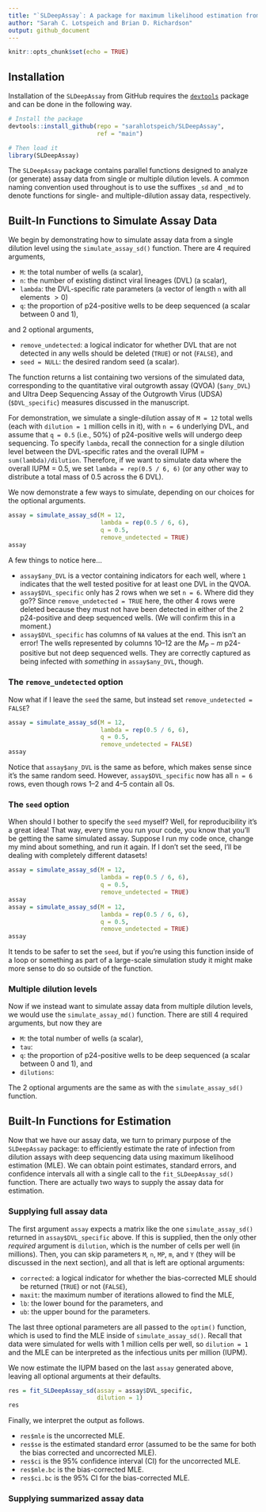 ```yaml
---
title: "`SLDeepAssay`: A package for maximum likelihood estimation from serial dilution assays with partial deep sequencing"
author: "Sarah C. Lotspeich and Brian D. Richardson"
output: github_document
---
```


```r
knitr::opts_chunk$set(echo = TRUE)
```

## Installation 

Installation of the `SLDeepAssay` from GitHub requires the [`devtools`](https://www.r-project.org/nosvn/pandoc/devtools.html) package and can be done in the following way. 

```r
# Install the package
devtools::install_github(repo = "sarahlotspeich/SLDeepAssay", 
                         ref = "main")
```
```r
# Then load it
library(SLDeepAssay)
```

The `SLDeepAssay` package contains parallel functions designed to analyze (or generate) assay data from single or multiple dilution levels. A common naming convention used throughout is to use the suffixes `_sd` and `_md` to denote functions for single- and multiple-dilution assay data, respectively. 

## Built-In Functions to Simulate Assay Data

We begin by demonstrating how to simulate assay data from a single dilution level using the `simulate_assay_sd()` function. There are 4 required arguments, 
  
  -   `M`: the total number of wells (a scalar),
  -   `n`: the number of existing distinct viral lineages (DVL) (a scalar),  
  -   `lambda`: the DVL-specific rate parameters (a vector of length `n` with all elements $>0$)
  -   `q`: the proportion of p24-positive wells to be deep sequenced (a scalar between $0$ and $1$), 
  
and 2 optional arguments, 

  -   `remove_undetected`: a logical indicator for whether DVL that are not detected in any wells should be deleted (`TRUE`) or not (`FALSE`), and
  -   `seed = NULL`: the desired random seed (a scalar).

The function returns a list containing two versions of the simulated data, corresponding to the quantitative viral outgrowth assay (QVOA) (`$any_DVL`) and Ultra Deep Sequencing Assay of the Outgrowth Virus (UDSA) (`$DVL_specific`) measures discussed in the manuscript.  
  
For demonstration, we simulate a single-dilution assay of `M = 12` total wells (each with `dilution = 1` million cells in it), with `n = 6` underlying DVL, and assume that `q = 0.5` (i.e., 50\%) of p24-positive wells will undergo deep sequencing. To specify `lambda`, recall the connection for a single dilution level between the DVL-specific rates and the overall IUPM = `sum(lambda)/dilution`. Therefore, if we want to simulate data where the overall IUPM = 0.5, we set `lambda = rep(0.5 / 6, 6)` (or any other way to distribute a total mass of 0.5 across the 6 DVL). 

We now demonstrate a few ways to simulate, depending on our choices for the optional arguments. 

```r
assay = simulate_assay_sd(M = 12, 
                          lambda = rep(0.5 / 6, 6), 
                          q = 0.5, 
                          remove_undetected = TRUE)
assay
```

A few things to notice here... 

  -   `assay$any_DVL` is a vector containing indicators for each well, where `1` indicates that the well tested positive for at least one DVL in the QVOA. 
  -   `assay$DVL_specific` only has 2 rows when we set `n = 6`. Where did they go?? Since `remove_undetected = TRUE` here, the other 4 rows were deleted because they must not have been detected in either of the 2 p24-positive and deep sequenced wells. (We will confirm this in a moment.)
  -   `assay$DVL_specific` has columns of `NA` values at the end. This isn't an error! The wells represented by columns 10--12 are the $M_P - m$ p24-positive but not deep sequenced wells. They are correctly captured as being infected with *something* in `assay$any_DVL`, though.  

### The `remove_undetected` option

Now what if I leave the `seed` the same, but instead set `remove_undetected = FALSE`? 

```r
assay = simulate_assay_sd(M = 12,
                          lambda = rep(0.5 / 6, 6), 
                          q = 0.5, 
                          remove_undetected = FALSE)
assay
```

Notice that `assay$any_DVL` is the same as before, which makes sense since it's the same random seed. However, `assay$DVL_specific` now has all `n = 6` rows, even though rows 1--2 and 4--5 contain all 0s. 

### The `seed` option

When should I bother to specify the `seed` myself? Well, for reproducibility it's a great idea! That way, every time you run your code, you know that you'll be getting the same simulated assay. Suppose I run my code once, change my mind about something, and run it again. If I don't set the seed, I'll be dealing with completely different datasets!

```r
assay = simulate_assay_sd(M = 12,
                          lambda = rep(0.5 / 6, 6), 
                          q = 0.5, 
                          remove_undetected = TRUE)
assay
assay = simulate_assay_sd(M = 12,
                          lambda = rep(0.5 / 6, 6), 
                          q = 0.5, 
                          remove_undetected = TRUE)
assay
```

It tends to be safer to set the `seed`, but if you're using this function inside of a loop or something as part of a large-scale simulation study it might make more sense to do so outside of the function. 


### Multiple dilution levels

Now if we instead want to simulate assay data from multiple dilution levels, we would use the `simulate_assay_md()` function. There are still 4 required arguments, but now they are 
  
  -   `M`: the total number of wells (a scalar),
  -   `tau`: 
  -   `q`: the proportion of p24-positive wells to be deep sequenced (a scalar between $0$ and $1$), and 
  -   `dilutions`:  
  
The 2 optional arguments are the same as with the `simulate_assay_sd()` function. 

## Built-In Functions for Estimation 

Now that we have our assay data, we turn to primary purpose of the `SLDeepAssay` package: to efficiently estimate the rate of infection from dilution assays with deep sequencing data using maximum likelihood estimation (MLE). We can obtain point estimates, standard errors, and confidence intervals all with a single call to the `fit_SLDeepAssay_sd()` function. There are actually two ways to supply the assay data for estimation. 

### Supplying full assay data 

The first argument `assay` expects a matrix like the one `simulate_assay_sd()` returned in `assay$DVL_specific` above. If this is supplied, then the only other *required* argument is `dilution`, which is the number of cells per well (in millions). Then, you can skip parameters `M`, `n`, `MP`, `m`, and `Y` (they will be discussed in the next section), and all that is left are optional arguments: 

  -   `corrected`: a logical indicator for whether the bias-corrected MLE should be returned (`TRUE`) or not (`FALSE`),
  -   `maxit`: the maximum number of iterations allowed to find the MLE,
  -   `lb`: the lower bound for the parameters, and
  -   `ub`: the upper bound for the parameters. 
  
The last three optional parameters are all passed to the `optim()` function, which is used to find the MLE inside of `simulate_assay_sd()`. Recall that data were simulated for wells with 1 million cells per well, so `dilution = 1` and the MLE can be interpreted as the infectious units per million (IUPM).

We now estimate the IUPM based on the last `assay` generated above, leaving all optional arguments at their defaults.

```r
res = fit_SLDeepAssay_sd(assay = assay$DVL_specific, 
                         dilution = 1)
res
```

Finally, we interpret the output as follows. 

  -   `res$mle` is the uncorrected MLE. 
  -   `res$se` is the estimated standard error (assumed to be the same for both the bias corrected and uncorrected MLE). 
  -   `res$ci` is the 95\% confidence interval (CI) for the uncorrected MLE. 
  -   `res$mle.bc` is the bias-corrected MLE. 
  -   `res$ci.bc` is the 95\% CI for the bias-corrected MLE. 

### Supplying summarized assay data
